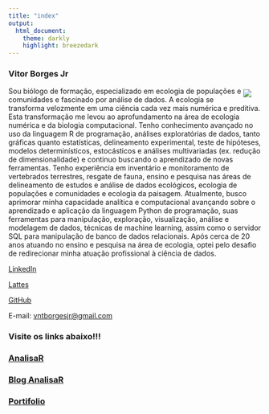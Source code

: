 ```yaml
---
title: "index"
output: 
  html_document:
    theme: darkly
    highlight: breezedark
---
```


### **Vitor Borges Jr**

<p><img style="float: right;margin:5px 20px 5px 1px" src="/home/cla/Documentos/Vitor/vntborgesjr/imagens/Vitor-Borges-Jr1.png"></p>
<!--
<img style="float: right;margin:5px 20px 5px 1px" src="/home/cla/Documentos/Vitor/vntborgesjr/imagens/Vitor-Borges-Jr1.png">
-->

Sou biólogo de formação, especializado em ecologia de populações e comunidades e fascinado por análise de dados. A ecologia se transforma velozmente em uma ciência cada vez mais numérica e preditiva. Esta transformação me levou ao aprofundamento na área de ecologia numérica e da biologia computacional. Tenho conhecimento avançado no uso da linguagem R de programação, análises exploratórias de dados, tanto gráficas quanto estatísticas, delineamento experimental, teste de hipóteses, modelos determinísticos, estocásticos e análises multivariadas (ex. redução de dimensionalidade) e continuo buscando o aprendizado de novas ferramentas. Tenho experiência em inventário e monitoramento de vertebrados terrestres, resgate de fauna, ensino e pesquisa nas áreas de delineamento de estudos e análise de dados ecológicos, ecologia de populações e comunidades e ecologia da paisagem. Atualmente, busco aprimorar minha capacidade analítica e computacional avançando sobre o aprendizado e aplicação da linguagem Python de programação, suas ferramentas para manipulação, exploração, visualização, análise e modelagem de dados, técnicas de machine learning, assim como o servidor SQL para manipulação de banco de dados relacionais. Após cerca de 20 anos atuando no ensino e pesquisa na área de ecologia, optei pelo desafio de redirecionar minha atuação profissional à ciência de dados.

[LinkedIn](https://www.linkedin.com/in/vitor-borges-1bb19aa4/)

[Lattes](http://lattes.cnpq.br/2313576480433850)

[GitHub](https://github.com/vntborgesjr)

E-mail: [vntborgesjr@gmail.com](vntborgesjr@gmail.com)

### Visite os links abaixo!!!

### [AnalisaR](https://vntborgesjr.github.io/AnalisaR/#AnalisaR)

### [Blog AnalisaR](https://vntborgesjr.github.io/AnalisaR/Blog-AnalisaR.html)

### [Portifolio](https://vntborgesjr.github.io/AnalisaR/Portifolio.html)